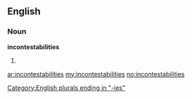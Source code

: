 ==English==

===Noun===
'''incontestabilities'''

# {{plural of|[[incontestability]]}}

[[Category:English plurals ending in "-ies"]]

[[ar:incontestabilities]]
[[my:incontestabilities]]
[[no:incontestabilities]]